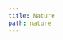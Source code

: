 ```yaml
---
title: Nature
path: nature
---
```

<?xml version="1.0" encoding="utf-8"?><style xmlns="http://purl.org/net/xbiblio/csl" class="in-text" version="1.0" demote-non-dropping-particle="sort-only" default-locale="en-GB"><info><title>Nature</title><id>http://www.zotero.org/styles/nature</id><link href="http://www.zotero.org/styles/nature" rel="self"/><link href="http://www.nature.com/nature/authors/gta/index.html#a5.4" rel="documentation"/><link href="http://www.nature.com/srep/publish/guidelines#references" rel="documentation"/><author><name>Michael Berkowitz</name><email>mberkowi@gmu.edu</email></author><category citation-format="numeric"/><category field="science"/><category field="generic-base"/><issn>0028-0836</issn><eissn>1476-4687</eissn><updated>2017-05-30T04:20:53+00:00</updated><rights license="http://creativecommons.org/licenses/by-sa/3.0/">This work is licensed under a Creative Commons Attribution-ShareAlike 3.0 License</rights></info><macro name="title"><choose><if type="bill book graphic legal_case legislation motion_picture report song" match="any"><text variable="title" font-style="italic"/></if><else><text variable="title"/></else></choose></macro><macro name="author"><names variable="author"><name sort-separator=", " delimiter=", " and="symbol" initialize-with=". " delimiter-precedes-last="never" name-as-sort-order="all"/><label form="short" prefix=", "/><et-al font-style="italic"/></names></macro><macro name="access"><choose><if variable="volume"/><else-if variable="DOI"><text variable="DOI" prefix="doi:"/></else-if><else-if type="webpage" variable="URL" match="all"><text term="available at" text-case="capitalize-first" suffix=": "/><text variable="URL" suffix=". "/><group prefix="(" suffix=")" delimiter=": "><text term="accessed" text-case="capitalize-first"/><date variable="accessed"><date-part name="day" suffix=" " form="ordinal"/><date-part name="month" suffix=" "/><date-part name="year"/></date></group></else-if></choose></macro><macro name="issuance"><choose><if type="bill book graphic legal_case legislation motion_picture report song thesis chapter paper-conference" match="any"><group delimiter=", " prefix="(" suffix=")."><text variable="publisher" form="long"/><date variable="issued"><date-part name="year"/></date></group></if><else><date prefix="(" suffix=")." variable="issued"><date-part name="year"/></date></else></choose></macro><macro name="container-title"><choose><if type="article-journal"><text variable="container-title" font-style="italic" form="short"/></if><else><text variable="container-title" font-style="italic"/></else></choose></macro><macro name="editor"><choose><if type="chapter paper-conference" match="any"><names variable="editor" prefix="(" suffix=")"><label form="short" suffix=" "/><name and="symbol" delimiter-precedes-last="never" initialize-with=". " name-as-sort-order="all"/></names></if></choose></macro><citation collapse="citation-number"><sort><key variable="citation-number"/></sort><layout vertical-align="sup" delimiter=","><text variable="citation-number"/></layout></citation><bibliography et-al-min="6" et-al-use-first="1" second-field-align="flush" entry-spacing="0" line-spacing="2"><layout><text variable="citation-number" suffix="."/><group delimiter=" "><text macro="author" suffix="."/><text macro="title" suffix="."/><choose><if type="chapter paper-conference" match="any"><text term="in"/></if></choose><text macro="container-title"/><text macro="editor"/><group font-weight="bold"><text variable="volume" suffix=","/></group><text variable="page"/><text macro="issuance"/><text macro="access"/></group></layout></bibliography></style>
